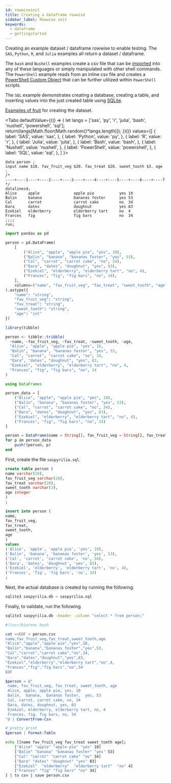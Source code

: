 ```yaml
---
id: rowwiseinit
title: Creating a dataframe rowwise
sidebar_label: Rowwise init
keywords:
  - dataframe
  - gettingstarted
---
```


Creating an example dataset / dataframe rowwise to enable testing.  The `SAS`, `Python`, `R`, and `Julia` examples all return a dataset / dataframe.

The `bash` and `Nushell` examples create a csv file that can be [imported](../io/readcsv) into any of these languages or simply manipulated with other shell commands.  The `PowerShell` example reads from an inline csv file and creates a [PowerShell Custom Object](https://docs.microsoft.com/en-us/powershell/scripting/learn/deep-dives/everything-about-pscustomobject?view=powershell-7) that can be further utilized within `PowerShell` scripts.

The `SQL` example demonstrates creating a database, creating a table, and inserting values into the just created table using [SQLite](https://www.sqlite.org/index.html).

[Examples of fruit](https://en.wikibooks.org/wiki/Wikijunior:Fruit_Alphabet/Complete) for creating the dataset.


<Tabs
  defaultValue={(() => {
    let langs = ['sas', 'py', 'r', 'julia', 'bash', 'nushell', 'powershell', 'sql'];
    return(langs[Math.floor(Math.random()*langs.length)]);
  })()}
  values={[
    { label: 'SAS', value: 'sas', },
    { label: 'Python', value: 'py', },
    { label: 'R', value: 'r', },
    { label: 'Julia', value: 'julia', },
    { label: 'Bash', value: 'bash', },
    { label: 'Nushell', value: 'nushell', },
    { label: 'PowerShell', value: 'powershell', },
    { label: 'SQL', value: 'sql', },
  ]
}>
<TabItem value="sas">

```sas
data person ;
input name $10. fav_fruit_veg $20. fav_treat $20. sweet_tooth $3. age ;
/*
----+----1----+----2----+----3----+----4----+----5----+----6----+----7
*/
datalines4;
Alice     apple               apple pie           yes 10
Balin     banana              bananas foster      yes 53
Cal       carrot              carrot cake         no  34
Dara      dates               doughnut            yes 83
Ezekiel   elderberry          elderberry tart     no  4
Frances   fig                 fig bars            no  34
;;;;
run;
```

</TabItem>
<TabItem value="py">

```py
import pandas as pd

person = pd.DataFrame(
    [
        ("Alice", "apple", "apple pie", "yes", 10),
        ("Balin", "banana", "bananas foster", "yes", 53),
        ("Cal", "carrot", "carrot cake", "no", 34),
        ("Dara", "dates", "doughnut", "yes", 83),
        ("Ezekiel", "elderberry", "elderberry tart", "no", 4),
        ("Frances", "fig", "fig bars", "no", 34),
    ],
    columns=("name", "fav_fruit_veg", "fav_treat", "sweet_tooth", "age"),
).astype({
    "name": "string",
    "fav_fruit_veg": "string",
    "fav_treat": "string",
    "sweet_tooth": "string",
    "age": "int"
})
```

</TabItem>
<TabItem value="r">

```r
library(tibble)

person <- tibble::tribble(
  ~name, ~fav_fruit_veg, ~fav_treat, ~sweet_tooth, ~age,
  "Alice", "apple", "apple pie", "yes", 10,
  "Balin", "banana", "bananas foster", "yes", 53,
  "Cal", "carrot", "carrot cake", "no", 34,
  "Dara", "dates", "doughnut", "yes", 83,
  "Ezekiel", "elderberry", "elderberry tart", "no", 4,
  "Frances", "fig", "fig bars", "no", 34
)
```

</TabItem>
<TabItem value="julia">

```julia
using DataFrames

person_data = [
    ("Alice", "apple", "apple pie", "yes", 10),
    ("Balin", "banana", "bananas foster", "yes", 53),
    ("Cal", "carrot", "carrot cake", "no", 34),
    ("Dara", "dates", "doughnut", "yes", 83),
    ("Ezekiel", "elderberry", "elderberry tart", "no", 4),
    ("Frances", "fig", "fig bars", "no", 34)
]

person = DataFrame(name = String[], fav_fruit_veg = String[], fav_treat = String[], sweet_tooth = String[], age = Int[])
for p in person_data
    push!(person, p)
end
```

</TabItem>

<TabItem value="sql">

First, create the file `saspyrilia.sql`.

```sql
create table person (
name varchar(10),
fav_fruit_veg varchar(20),
fav_treat varchar(20),
sweet_tooth varchar(3),
age integer
)
;

insert into person (
name,
fav_fruit_veg,
fav_treat,
sweet_tooth,
age
)
values
('Alice', 'apple', 'apple pie', 'yes', 10),
('Balin', 'banana', 'bananas foster', 'yes', 53),
('Cal', 'carrot', 'carrot cake', 'no', 34),
('Dara', 'dates', 'doughnut', 'yes', 83),
('Ezekiel', 'elderberry', 'elderberry tart', 'no', 4),
('Frances', 'fig', 'fig bars', 'no', 34)
;
```

Next, the actual database is created by running the following.

```bash
sqlite3 saspyrilia.db < saspyrilia.sql
```

Finally, to validate, run the following.

```bash
sqlite3 saspyrilia.db -header -column "select * from person;"
```
</TabItem>

<TabItem value="bash">

```bash
#!/usr/bin/env bash

cat <<EOF > person.csv
name,fav_fruit_veg,fav_treat,sweet_tooth,age
"Alice","apple","apple pie","yes",10,
"Balin","banana","bananas foster","yes",53,
"Cal","carrot","carrot cake","no",34,
"Dara","dates","doughnut","yes",83,
"Ezekiel","elderberry","elderberry tart","no",4,
"Frances","fig","fig bars","no",34
EOF
```

</TabItem>

<TabItem value="powershell">

```powershell
$person = @"
 name, fav_fruit_veg, fav_treat, sweet_tooth, age
 Alice, apple, apple pie, yes, 10
 Balin,  banana,  bananas foster,  yes, 53
 Cal, carrot, carrot cake, no, 34
 Dara, dates, doughnut, yes, 83
 Ezekiel, elderberry, elderberry tart, no, 4
 Frances, fig, fig bars, no, 34
"@ | ConvertFrom-Csv

# pretty print
$person | Format-Table
```

</TabItem>

<TabItem value="nushell">

```bash
echo [[name fav_fruit_veg fav_treat sweet_tooth age];
    ["Alice" "apple" "apple pie" "yes" 10]
    ["Balin" "banana" "bananas foster" "yes" 53]
    ["Cal" "carrot" "carrot cake" "no" 34]
    ["Dara" "dates" "doughnut" "yes" 83]
    ["Ezekiel"  "elderberry"  "elderberry tart"  "no" 4]
    ["Frances" "fig" "fig bars" "no" 34]
] | to csv | save person.csv
```

</TabItem>
</Tabs>
